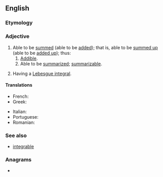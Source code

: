 ==English==

===Etymology===
{{suffix|en|sum|able}}

===Adjective===
{{en-adj|-}}

# Able to be [[sum]]med (able to be [[add]]ed); that is, able to be [[sum up|summed up]] (able to be [[add up|added up]]); thus:
## [[addible|Addible]].
## Able to be [[summarize]]d; [[summarizable]].
# {{lb|en|mathematics|of a function}} Having a [[Lebesgue integral]].

====Translations====
{{trans-top|having a Lebesgue integral}}
* French: {{t+|fr|sommable}}
* Greek: {{t+|el|αθροίσιμος}}
{{trans-mid}}
* Italian: {{t+|it|sommabile}}
* Portuguese: {{t|pt|somável}}
* Romanian: {{t|ro|sumabil}}
{{trans-bottom}}

===See also===
* [[integrable]]

===Anagrams===
* {{anagrams|en|a=abelmmsu|sublemma}}